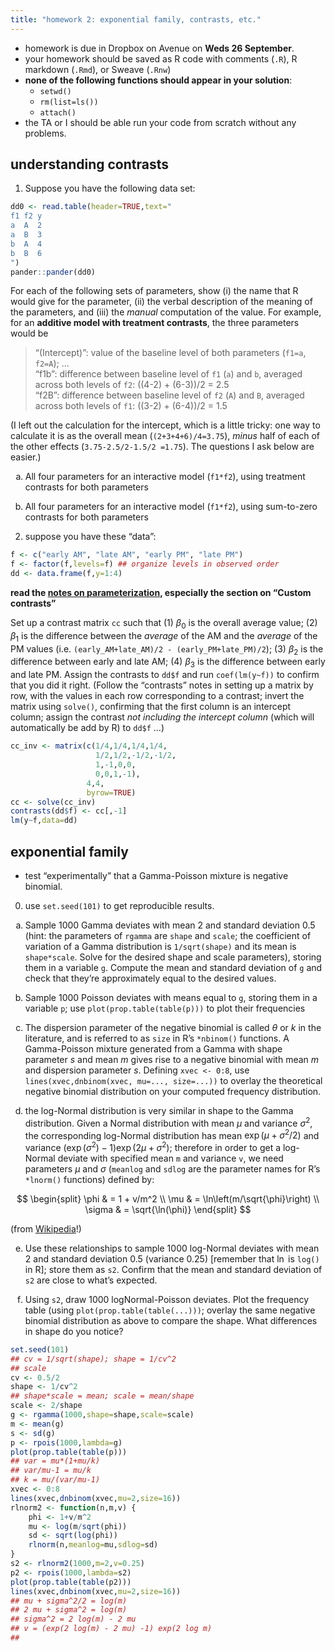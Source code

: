 ```yaml
---
title: "homework 2: exponential family, contrasts, etc."
---
```


- homework is due in Dropbox on Avenue on **Weds 26 September**.
- your homework should be saved as R code with comments (`.R`), R markdown (`.Rmd`), or Sweave (`.Rnw`)
- **none of the following functions should appear in your solution**:
    - `setwd()`
    - `rm(list=ls())`
	- `attach()`
- the TA or I should be able run your code from scratch without any problems.


## understanding contrasts

1. Suppose you have the following data set:

```r
dd0 <- read.table(header=TRUE,text="
f1 f2 y
a  A  2
a  B  3
b  A  4
b  B  6
")
pander::pander(dd0)
```

For each of the following sets of parameters, show
(i) the name that R would give for the parameter, (ii) the verbal description of the meaning of the parameters, and (iii) the *manual* computation of the value.  For example, for an **additive model with treatment contrasts**, the three parameters would be

> "(Intercept)": value of the baseline level of both parameters (`f1=a`, `f2=A`); ...<br>
> "f1b": difference between baseline level of `f1` (`a`) and `b`, averaged across both levels of `f2`: ((4-2) + (6-3))/2 =  2.5<br>
> "f2B": difference between baseline level of `f2` (`A`) and `B`, averaged across both levels of `f1`: ((3-2) + (6-4))/2 = 1.5<br>

(I left out the calculation for the intercept, which is a little tricky: one way to calculate it is as the overall mean (`(2+3+4+6)/4=3.75`), *minus* half of each of the other effects (`3.75-2.5/2-1.5/2 =1.75`). The questions I ask below are easier.)

a. All four parameters for an interactive model (`f1*f2`), using treatment contrasts for both parameters

b. All four parameters for an interactive model (`f1*f2`), using sum-to-zero contrasts for both parameters

2.  suppose you have these "data":

```r
f <- c("early AM", "late AM", "early PM", "late PM")
f <- factor(f,levels=f) ## organize levels in observed order
dd <- data.frame(f,y=1:4)
```

**read the [notes on parameterization](https://bbolker.github.io/stat4c03/notes/contrasts.pdf), especially the section on "Custom contrasts"**

Set up a contrast matrix `cc` such that (1) $\beta_0$ is the overall average value; (2) $\beta_1$ is the difference between the *average* of the AM and the *average* of the PM values (i.e. `(early_AM+late_AM)/2 - (early_PM+late_PM)/2`); (3) $\beta_2$ is the difference between early and late AM; (4) $\beta_3$ is the difference between early and late PM. Assign the contrasts to `dd$f` and run `coef(lm(y~f))` to confirm that you did it right. (Follow the "contrasts" notes in setting up a matrix by row, with the values in each row corresponding to a contrast; invert the matrix using `solve()`, confirming that the first column is an intercept column; assign the contrast *not including the intercept column* (which will automatically be add by R) to `dd$f` ...)

```r
cc_inv <- matrix(c(1/4,1/4,1/4,1/4,
                   1/2,1/2,-1/2,-1/2,
                   1,-1,0,0,
                   0,0,1,-1),
                 4,4,
                 byrow=TRUE)
cc <- solve(cc_inv)
contrasts(dd$f) <- cc[,-1]
lm(y~f,data=dd)
```

## exponential family

- test "experimentally" that a Gamma-Poisson mixture is negative binomial.

0. use `set.seed(101)` to get reproducible results.

a. Sample 1000 Gamma deviates with mean 2 and standard deviation 0.5 (hint: the parameters of `rgamma` are `shape` and `scale`; the coefficient of variation of a Gamma distribution is `1/sqrt(shape)` and its mean is `shape*scale`. Solve for the desired shape and scale parameters), storing them in a variable `g`. Compute the mean and standard deviation of `g` and check that they're approximately equal to the desired values.

b. Sample 1000 Poisson deviates with means equal to `g`, storing them in a variable `p`;  use `plot(prop.table(table(p)))` to plot their frequencies

c. The dispersion parameter of the negative binomial is called $\theta$ or $k$ in the literature, and is referred to as `size` in R's `*nbinom()` functions. A Gamma-Poisson mixture generated from a Gamma with shape parameter $s$ and mean $m$ gives rise to a negative binomial with mean $m$ and dispersion parameter $s$. Defining `xvec <- 0:8`, use `lines(xvec,dnbinom(xvec, mu=..., size=...))` to overlay the theoretical negative binomial distribution on your computed frequency distribution.

d. the log-Normal distribution is very similar in shape to the Gamma distribution. Given a Normal distribution with mean $\mu$ and variance $\sigma^2$, the corresponding log-Normal distribution has mean $\exp(\mu+\sigma^2/2)$ and variance $(\exp(\sigma^2)-1) \exp(2\mu+\sigma^2)$; therefore in order to get a log-Normal deviate with specified mean `m` and variance `v`, we need parameters $\mu$ and $\sigma$ (`meanlog` and `sdlog` are the parameter names for R's `*lnorm()` functions) defined by:

$$
\begin{split}
\phi & = 1 + v/m^2 \\
\mu & = \ln\left(m/\sqrt{\phi}\right) \\
\sigma & = \sqrt{\ln(\phi)}
\end{split}
$$

(from [Wikipedia](https://en.wikipedia.org/wiki/Log-normal_distribution)!)

e. Use these relationships to sample 1000 log-Normal deviates with mean 2 and standard deviation 0.5 (variance 0.25) [remember that $\ln$ is `log()` in R]; store them as `s2`. Confirm that the mean and standard deviation of `s2` are close to what's expected.

f. Using `s2`, draw 1000 logNormal-Poisson deviates. Plot the frequency table (using `plot(prop.table(table(...)))`; overlay the same negative binomial distribution as above to compare the shape. What differences in shape do you notice?

```r
set.seed(101)
## cv = 1/sqrt(shape); shape = 1/cv^2
## scale
cv <- 0.5/2
shape <- 1/cv^2
## shape*scale = mean; scale = mean/shape
scale <- 2/shape
g <- rgamma(1000,shape=shape,scale=scale)
m <- mean(g)
s <- sd(g)
p <- rpois(1000,lambda=g)
plot(prop.table(table(p)))
## var = mu*(1+mu/k)
## var/mu-1 = mu/k
## k = mu/(var/mu-1)
xvec <- 0:8
lines(xvec,dnbinom(xvec,mu=2,size=16))
rlnorm2 <- function(n,m,v) {
    phi <- 1+v/m^2
    mu <- log(m/sqrt(phi))
    sd <- sqrt(log(phi))
    rlnorm(n,meanlog=mu,sdlog=sd)
}
s2 <- rlnorm2(1000,m=2,v=0.25)
p2 <- rpois(1000,lambda=s2)
plot(prop.table(table(p2)))
lines(xvec,dnbinom(xvec,mu=2,size=16))
## mu + sigma^2/2 = log(m)
## 2 mu + sigma^2 = log(m)
## sigma^2 = 2 log(m) - 2 mu
## v = (exp(2 log(m) - 2 mu) -1) exp(2 log m)
## 
```
